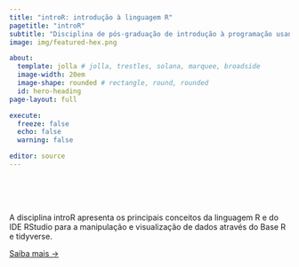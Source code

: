 ```yaml
---
title: "introR: introdução à linguagem R"
pagetitle: "introR"
subtitle: "Disciplina de pós-graduação de introdução à programação usando a linguagem R com foco em dados ecológicos."
image: img/featured-hex.png

about:
  template: jolla # jolla, trestles, solana, marquee, broadside
  image-width: 20em
  image-shape: rounded # rectangle, round, rounded
  id: hero-heading
page-layout: full

execute: 
  freeze: false
  echo: false
  warning: false

editor: source
---
```


<br><br><br>

::: {#hero-heading}

A disciplina introR apresenta os principais conceitos da linguagem R e do IDE RStudio para a manipulação e visualização de dados através do Base R e tidyverse.

[Saiba mais &rarr;](/about){.about-links .subtitle}

:::
<!-- hero-heading -->
